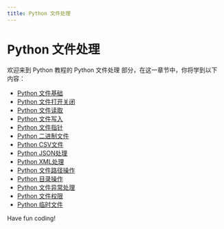 ```yaml
---
title: Python 文件处理
---
```


# Python 文件处理

欢迎来到 Python 教程的 Python 文件处理 部分，在这一章节中，你将学到以下内容：

- [Python 文件基础](./0-python-file-basics.mdx)
- [Python 文件打开关闭](./1-python-file-open-close.mdx)
- [Python 文件读取](./2-python-file-reading.mdx)
- [Python 文件写入](./3-python-file-writing.mdx)
- [Python 文件指针](./4-python-file-pointer.mdx)
- [Python 二进制文件](./5-python-binary-file.mdx)
- [Python CSV文件](./6-python---csv-file.mdx)
- [Python JSON处理](./7-python-json-processing.mdx)
- [Python XML处理](./8-python-xml-processing.mdx)
- [Python 文件路径操作](./9-python-file-path-operations.mdx)
- [Python 目录操作](./10-python-directory-operations.mdx)
- [Python 文件异常处理](./11-python-file-exception-handling.mdx)
- [Python 文件权限](./12-python-file-permissions.mdx)
- [Python 临时文件](./13-python-temporary-files.mdx)

Have fun coding!
